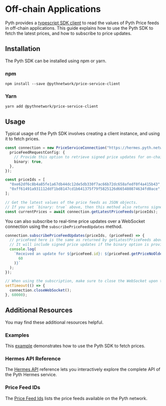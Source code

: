 # Off-chain Applications

Pyth provides a [typescript SDK client](https://github.com/pyth-network/pyth-crosschain/tree/main/price_service/client/js) to read the values of Pyth Price feeds in off-chain applications.
This guide explains how to use the Pyth SDK to fetch the latest prices, and how to subscribe to price updates.

## Installation

The Pyth SDK can be installed using npm or yarn.

### npm

```
npm install --save @pythnetwork/price-service-client
```

### Yarn

```
yarn add @pythnetwork/price-service-client
```

## Usage

Typical usage of the Pyth SDK involves creating a client instance, and using it to fetch prices.

```typescript
const connection = new PriceServiceConnection("https://hermes.pyth.network", {
  priceFeedRequestConfig: {
    // Provide this option to retrieve signed price updates for on-chain contracts.
    binary: true,
  },
});

const priceIds = [
  "0xe62df6c8b4a85fe1a67db44dc12de5db330f7ac66b72dc658afedf0f4a415b43", // BTC/USD price id
  "0xff61491a931112ddf1bd8147cd1b641375f79f5825126d665480874634fd0ace", // ETH/USD price id
];

// Get the latest values of the price feeds as JSON objects.
// If you set `binary: true` above, then this method also returns signed price updates for the on-chain Pyth contract.
const currentPrices = await connection.getLatestPriceFeeds(priceIds);
```

You can also subscribe to real-time price updates over a WebSocket connection using the `subscribePriceFeedUpdates` method.

```typescript
connection.subscribePriceFeedUpdates(priceIds, (priceFeed) => {
  // priceFeed here is the same as returned by getLatestPriceFeeds above.
  // It will include signed price updates if the binary option is provided to the connection constructor.
  console.log(
    `Received an update for ${priceFeed.id}: ${priceFeed.getPriceNoOlderThan(
      60
    )}`
  );
});

// When using the subscription, make sure to close the WebSocket upon termination to finish the process gracefully.
setTimeout(() => {
  connection.closeWebSocket();
}, 60000);
```

## Additional Resources

You may find these additional resources helpful.

### Examples

This [example](https://github.com/pyth-network/pyth-crosschain/blob/main/price_service/client/js/src/examples/PriceServiceClient.ts) demonstrates how to use the Pyth SDK to fetch prices.

### Hermes API Reference

The [Hermes API](https://hermes.pyth.network/docs/#/) reference lets you interactively explore the complete API of the Pyth Hermes service.

### Price Feed IDs

The [Price Feed Ids](https://pyth.network/developers/price-feed-ids) lists the price feeds available on the Pyth network.
